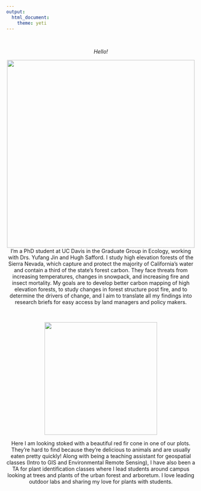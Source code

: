 ```yaml
---
output: 
  html_document:
    theme: yeti
---
```

<br>
<center>*Hello!* 
<br>

<center>![](pics/SW_about.JPG){width=500px}
<br>
I'm a PhD student at UC Davis in the Graduate Group in Ecology, working with Drs. Yufang Jin and Hugh Safford. I study high elevation forests of the Sierra Nevada, which capture and protect the majority of California's water and contain a third of the state’s forest carbon. They face threats from increasing temperatures, changes in snowpack, and increasing fire and insect mortality. My goals are to develop better carbon mapping of high elevation forests, to study changes in forest structure post fire, and to determine the drivers of change, and I aim to translate all my findings into research briefs for easy access by land managers and policy makers.


<br>

<center>![](pics/SW_redfir.JPG){width=300px}
<br>

Here I am looking stoked with a beautiful red fir cone in one of our plots. They're hard to find because they're delicious to animals and are usually eaten pretty quickly! Along with being a teaching assistant for geospatial classes (Intro to GIS and Environmental Remote Sensing), I have also been a TA for plant identification classes where I lead students around campus looking at trees and plants of the urban forest and arboretum. I love leading outdoor labs and sharing my love for plants with students.

<br>
